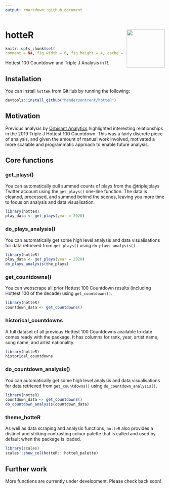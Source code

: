 ```yaml
---
output: rmarkdown::github_document
---
```


# hotteR <img src="man/figures/logo.png" align="right" width="120" />

```r
knitr::opts_chunk$set(
comment = NA, fig.width = 6, fig.height = 4, cache = FALSE)
```

Hottest 100 Countdown and Triple J Analysis in R.

## Installation

You can install `hotteR` from GitHub by running the following:

```r
devtools::install_github("hendersontrent/hotteR")
```

## Motivation

Previous analysis by [Orbisant Analytics](https://www.orbisantanalytics.com/hottest-100) highlighted interesting relationships in the 2019 Triple J Hottest 100 Countdown. This was a fairly discrete piece of analysis, and given the amount of manual work involved, motivated a more scalable and programmatic approach to enable future analysis.

## Core functions

### get_plays()

You can automatically pull summed counts of plays from the @triplejplays Twitter account using the `get_plays()` one-line function. The data is cleaned, processed, and summed behind the scenes, leaving you more time to focus on analysis and data visualisation.

```r
library(hotteR)
play_data <- get_plays(year = 2020)
```

### do_plays_analysis()

You can automatically get some high level analysis and data visualisations for data retrieved from `get_plays()` using `do_plays_analysis()`.

```r
library(hotteR)
play_data <- get_plays(year = 2020)
do_plays_analysis(the_plays)
```

### get_countdowns()

You can webscrape all prior Hottest 100 Countdown results (including Hottest 100 of the decade) using `get_countdowns()`.

```r
library(hotteR)
countdown_data <- get_countdowns()
```

### historical_countdowns

A full dataset of all previous Hottest 100 Countdowns available to-date comes ready with the package. It has columns for rank, year, artist name, song name, and artist nationality.

```r
library(hotteR)
historical_countdowns
```

### do_countdown_analysis()

You can automatically get some high level analysis and data visualisations for data retrieved from `get_countdowns()` using `do_countdown_analysis()`.

```r
library(hotteR)
countdown_data <- get_countdowns()
do_countdown_analysis(countdown_data)
```

### theme_hotteR

As well as data scraping and analysis functions, `hotteR` also provides a distinct and striking contrasting colour palette that is called and used by default when the package is loaded.

```r
library(scales)
scales::show_col(hotteR:::hotteR_palette)
```

## Further work

More functions are currently under development. Please check back soon!
